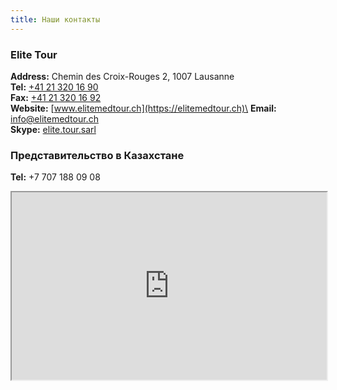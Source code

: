 ```yaml
---
title: Наши контакты
---
```


### **Elite Tour**

**Address:** Chemin des Croix-Rouges 2, 1007 Lausanne\
**Tel:** [+41 21 320 16 90](tel:+41213201690)\
**Fax:** [+41 21 320 16 92](fax:+41213201692)\
**Website:** [www.elitemedtour.ch](https://elitemedtour.ch)\
**Email:** [info@elitemedtour.ch](mailto:info@elitemedtour.ch)\
**Skype:** [elite.tour.sarl](skype:elite.tour.sarl)

### **Представительство в Казахстане**

**Tel:** +7 707 188 09 08

<iframe
  width="100%"
  height="300"
  loading="lazy"
  allowFullScreen=""
  style={{ border: 0 }}
  referrerPolicy="no-referrer-when-downgrade"
  src="https://www.google.com/maps/embed?pb=!1m18!1m12!1m3!1d1942.6798981357663!2d6.620144825267119!3d46.521237683201555!2m3!1f0!2f0!3f0!3m2!1i1024!2i768!4f13.1!3m3!1m2!1s0x478c2e2bb155d41f%3A0x36d95dba29f7d762!2sElite%20Tour!5e0!3m2!1sen!2sus!4v1689048144287!5m2!1sen!2sus"
></iframe>
